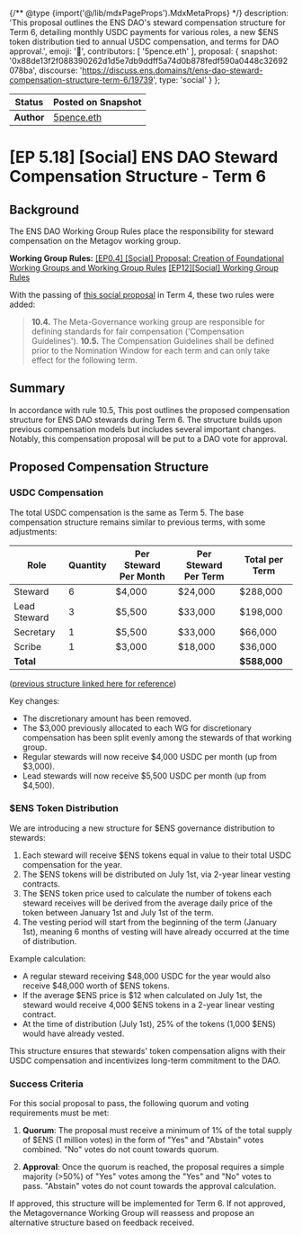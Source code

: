{/** @type {import('@/lib/mdxPageProps').MdxMetaProps} */}
    description: 'This proposal outlines the ENS DAO's steward compensation structure for Term 6, detailing monthly USDC payments for various roles, a new $ENS token distribution tied to annual USDC compensation, and terms for DAO approval.',
    emoji: '📖',
    contributors: [
        '5pence.eth'
    ],
    proposal: {
        snapshot: '0x88de13f2f088390262d1d5e7db9ddff5a74d0b878fedf590a0448c32692078ba',
        discourse: 'https://discuss.ens.domains/t/ens-dao-steward-compensation-structure-term-6/19739',
        type: 'social'
    }
};

| Status     | Posted on Snapshot                                      |
| ---------- | -------------------------------------------- |
| **Author** | [5pence.eth](https://twitter.com/5pence_eth) |

# [EP 5.18] [Social] ENS DAO Steward Compensation Structure - Term 6


## Background

The ENS DAO Working Group Rules place the responsibility for steward compensation on the Metagov working group.

**Working Group Rules:**
[[EP0.4] [Social] Proposal: Creation of Foundational Working Groups and Working Group Rules](https://docs.ens.domains/v/governance/governance-proposals/term-0/ep4-social-proposal-creation-of-foundational-working-groups-and-working-group-rules)
[[EP12][Social] Working Group Rules ](https://discuss.ens.domains/t/ep12-social-working-group-rules/12953)

With the passing of [this social proposal](https://snapshot.org/#/ens.eth/proposal/0x26a5c8dec547837495707e70446d1e7cd874a91f75753c602998f6e70083a266) in Term 4, these two rules were added:
> **10.4.** The Meta-Governance working group are responsible for defining standards for fair compensation ('Compensation Guidelines').
> **10.5.** The Compensation Guidelines shall be defined prior to the Nomination Window for each term and can only take effect for the following term.

## Summary

In accordance with rule 10.5, This post outlines the proposed compensation structure for ENS DAO stewards during Term 6. The structure builds upon previous compensation models but includes several important changes. Notably, this compensation proposal will be put to a DAO vote for approval.

## Proposed Compensation Structure

### USDC Compensation

The total USDC compensation is the same as Term 5.  The base compensation structure remains similar to previous terms, with some adjustments:

| Role           | Quantity | Per Steward Per Month | Per Steward Per Term | Total per Term |
|----------------|----------|----------------------|----------------------|----------------|
| Steward        | 6        | $4,000               | $24,000              | $288,000       |
| Lead Steward   | 3        | $5,500               | $33,000              | $198,000        |
| Secretary      | 1        | $5,500               | $33,000              | $66,000        |
| Scribe         | 1        | $3,000               | $18,000              | $36,000        |
| **Total**      |          |                      |                      | **$588,000**   |

([previous structure linked here for reference](https://discuss.ens.domains/t/ens-dao-steward-compensation/18063))

Key changes:
- The discretionary amount has been removed.
- The $3,000 previously allocated to each WG for discretionary compensation has been split evenly among the stewards of that working group.
- Regular stewards will now receive $4,000 USDC per month (up from $3,000).
- Lead stewards will now receive $5,500 USDC per month (up from $4,500).


### $ENS Token Distribution

We are introducing a new structure for $ENS governance distribution to stewards:

1. Each steward will receive $ENS tokens equal in value to their total USDC compensation for the year.
3.  The $ENS tokens will be distributed on July 1st, via 2-year linear vesting contracts.
3. The $ENS token price used to calculate the number of tokens each steward receives will be derived from the average daily price of the token between January 1st and July 1st of the term.
5. The vesting period will start from the beginning of the term (January 1st), meaning 6 months of vesting will have already occurred at the time of distribution.

Example calculation:
- A regular steward receiving $48,000 USDC for the year would also receive $48,000 worth of $ENS tokens.
- If the average $ENS price is $12 when calculated on July 1st, the steward would receive 4,000 $ENS tokens in a 2-year linear vesting contract.
- At the time of distribution (July 1st), 25% of the tokens (1,000 $ENS) would have already vested.

This structure ensures that stewards' token compensation aligns with their USDC compensation and incentivizes long-term commitment to the DAO.

### Success Criteria

For this social proposal to pass, the following quorum and voting requirements must be met:

1. **Quorum**: The proposal must receive a minimum of 1% of the total supply of $ENS (1 million votes) in the form of "Yes" and "Abstain" votes combined. "No" votes do not count towards quorum.

2. **Approval**: Once the quorum is reached, the proposal requires a simple majority (>50%) of "Yes" votes among the "Yes" and "No" votes to pass. "Abstain" votes do not count towards the approval calculation.

If approved, this structure will be implemented for Term 6. If not approved, the Metagovernance Working Group will reassess and propose an alternative structure based on feedback received.